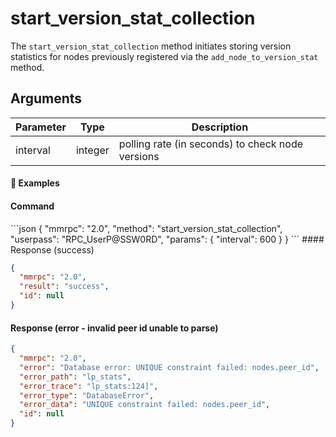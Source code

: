
# start\_version\_stat\_collection

The `start_version_stat_collection` method initiates storing version statistics for nodes previously registered via the `add_node_to_version_stat` method.

## Arguments

| Parameter | Type    | Description                                      |
| --------- | ------- | ------------------------------------------------ |
| interval  | integer | polling rate (in seconds) to check node versions |

#### 📌 Examples

#### Command

<CodeGroup title="" tag="POST" label="start_version_stat_collection" mm2MethodDecorate="true">
  ```json
  {
    "mmrpc": "2.0",
    "method": "start_version_stat_collection",
    "userpass": "RPC_UserP@SSW0RD",
    "params": {
      "interval": 600
    }
  }
  ```
</CodeGroup>

<CollapsibleSection expandedText="Hide Response" collapsedText="Show Response">
  #### Response (success)

  ```json
  {
    "mmrpc": "2.0",
    "result": "success",
    "id": null
  }
  ```

  #### Response (error - invalid peer id unable to parse)

  ```json
  {
    "mmrpc": "2.0",
    "error": "Database error: UNIQUE constraint failed: nodes.peer_id",
    "error_path": "lp_stats",
    "error_trace": "lp_stats:124]",
    "error_type": "DatabaseError",
    "error_data": "UNIQUE constraint failed: nodes.peer_id",
    "id": null
  }
  ```
</CollapsibleSection>
